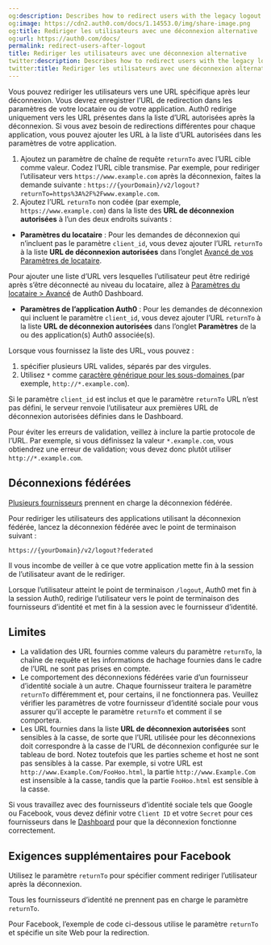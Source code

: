 ```yaml
---
og:description: Describes how to redirect users with the legacy logout endpoint.
og:image: https://cdn2.auth0.com/docs/1.14553.0/img/share-image.png
og:title: Rediriger les utilisateurs avec une déconnexion alternative
og:url: https://auth0.com/docs/
permalink: redirect-users-after-logout
title: Rediriger les utilisateurs avec une déconnexion alternative
twitter:description: Describes how to redirect users with the legacy logout endpoint.
twitter:title: Rediriger les utilisateurs avec une déconnexion alternative
---
```


Vous pouvez rediriger les utilisateurs vers une URL spécifique après leur déconnexion. Vous devrez enregistrer l’URL de redirection dans les paramètres de votre locataire ou de votre application. Auth0 redirige uniquement vers les URL présentes dans la liste d’URL autorisées après la déconnexion. Si vous avez besoin de redirections différentes pour chaque application, vous pouvez ajouter les URL à la liste d’URL autorisées dans les paramètres de votre application.

1. Ajoutez un paramètre de chaîne de requête `returnTo` avec l’URL cible comme valeur. Codez l’URL cible transmise. Par exemple, pour rediriger l’utilisateur vers `https://www.example.com` après la déconnexion, faites la demande suivante : 
`https://{yourDomain}/v2/logout?returnTo=https%3A%2F%2Fwww.example.com`.
2. Ajoutez l’URL `returnTo` non codée (par exemple, `https://www.example.com`) dans la liste des **URL de déconnexion autorisées** à l’un des deux endroits suivants :

* **Paramètres du locataire** : Pour les demandes de déconnexion qui n’incluent pas le paramètre `client_id`, vous devez ajouter l’URL `returnTo`  à la liste **URL de déconnexion autorisées** dans l’onglet [Avancé de vos Paramètres de locataire](%24%7Bmanage_url%7D/#/tenant/advanced).

Pour ajouter une liste d’URL vers lesquelles l’utilisateur peut être redirigé après s’être déconnecté au niveau du locataire, allez à [Paramètres du locataire > Avancé](%24%7Bmanage_url%7D/#/tenant/advanced) de Auth0 Dashboard.
* **Paramètres de l’application Auth0** : Pour les demandes de déconnexion qui incluent le paramètre `client_id`, vous devez ajouter l’URL `returnTo` à la liste **URL de déconnexion autorisées** dans l’onglet **Paramètres** de la ou des application(s) Auth0 associée(s).

Lorsque vous fournissez la liste des URL, vous pouvez :

1. spécifier plusieurs URL valides, séparés par des virgules.
2. Utilisez `*` comme [caractère générique pour les sous-domaines ](/applications/wildcards-for-subdomains) (par exemple, `http://*.example.com`).

Si le paramètre `client_id` est inclus et que le paramètre `returnTo` URL n’est pas défini, le serveur renvoie l’utilisateur aux premières URL de déconnexion autorisées définies dans le Dashboard.

Pour éviter les erreurs de validation, veillez à inclure la partie protocole de l’URL. Par exemple, si vous définissez la valeur `*.example.com`, vous obtiendrez une erreur de validation; vous devez donc plutôt utiliser `http://*.example.com`.



## Déconnexions fédérées

[Plusieurs fournisseurs](https://auth0.com/docs/authenticate/login/logout/log-users-out-of-idps#federated-logout-support) prennent en charge la déconnexion fédérée.

Pour rediriger les utilisateurs des applications utilisant la déconnexion fédérée, lancez la déconnexion fédérée avec le point de terminaison suivant :

`https://{yourDomain}/v2/logout?federated`

Il vous incombe de veiller à ce que votre application mette fin à la session de l’utilisateur avant de le rediriger.

Lorsque l’utilisateur atteint le point de terminaison `/logout`, Auth0 met fin à la session Auth0, redirige l’utilisateur vers le point de terminaison des fournisseurs d’identité et met fin à la session avec le fournisseur d’identité.

## Limites

* La validation des URL fournies comme valeurs du paramètre `returnTo`, la chaîne de requête et les informations de hachage fournies dans le cadre de l’URL ne sont pas prises en compte.
* Le comportement des déconnexions fédérées varie d’un fournisseur d’identité sociale à un autre. Chaque fournisseur traitera le paramètre `returnTo` différemment et, pour certains, il ne fonctionnera pas. Veuillez vérifier les paramètres de votre fournisseur d’identité sociale pour vous assurer qu’il accepte le paramètre `returnTo` et comment il se comportera.
* Les URL fournies dans la liste **URL de déconnexion autorisées** sont sensibles à la casse, de sorte que l’URL utilisée pour les déconnexions doit correspondre à la casse de l’URL de déconnexion configurée sur le tableau de bord. Notez toutefois que les parties scheme et host ne sont pas sensibles à la casse. Par exemple, si votre URL est `http://www.Example.Com/FooHoo.html`, la partie `http://www.Example.Com` est insensible à la casse, tandis que la partie `FooHoo.html` est sensible à la casse.

Si vous travaillez avec des fournisseurs d’identité sociale tels que Google ou Facebook, vous devez définir votre `Client ID` et votre `Secret` pour ces fournisseurs dans le [Dashboard](%24%7Bmanage_url%7D) pour que la déconnexion fonctionne correctement.

## Exigences supplémentaires pour Facebook

Utilisez le paramètre `returnTo` pour spécifier comment rediriger l’utilisateur après la déconnexion.

Tous les fournisseurs d’identité ne prennent pas en charge le paramètre `returnTo`.

Pour Facebook, l’exemple de code ci-dessous utilise le paramètre `returnTo` et spécifie un site Web pour la redirection.